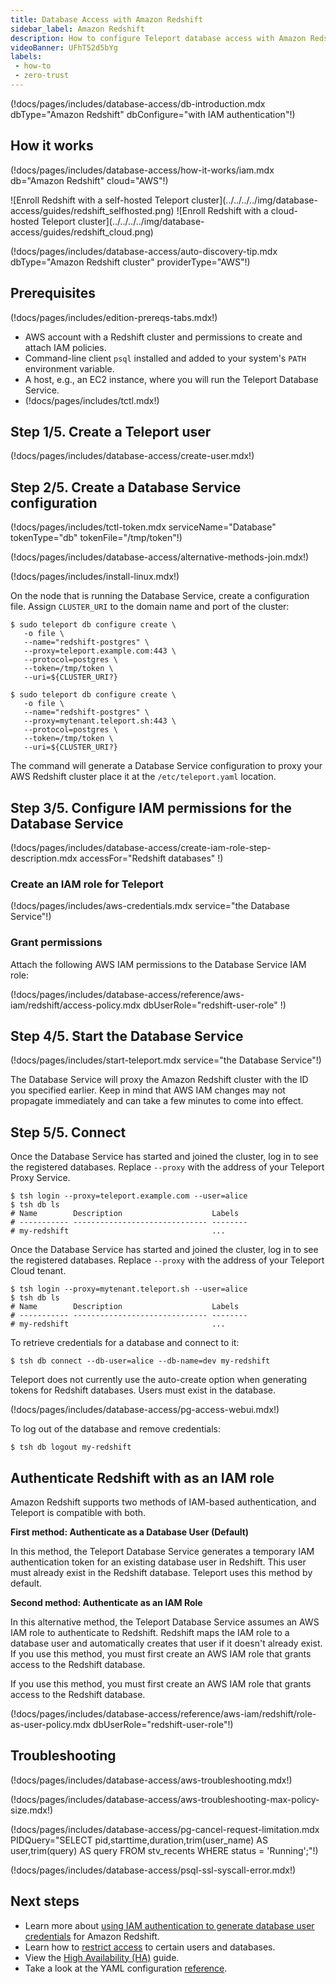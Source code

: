 ```yaml
---
title: Database Access with Amazon Redshift
sidebar_label: Amazon Redshift
description: How to configure Teleport database access with Amazon Redshift.
videoBanner: UFhT52d5bYg
labels:
 - how-to
 - zero-trust
---
```


(!docs/pages/includes/database-access/db-introduction.mdx dbType="Amazon Redshift" dbConfigure="with IAM authentication"!)

## How it works

(!docs/pages/includes/database-access/how-it-works/iam.mdx db="Amazon Redshift" cloud="AWS"!)

<Tabs>
<TabItem scope={["oss", "enterprise"]} label="Self-Hosted">
![Enroll Redshift with a self-hosted Teleport cluster](../../../../img/database-access/guides/redshift_selfhosted.png)
</TabItem>
<TabItem scope={["cloud"]} label="Teleport Enterprise Cloud">
![Enroll Redshift with a cloud-hosted Teleport cluster](../../../../img/database-access/guides/redshift_cloud.png)
</TabItem>

</Tabs>

(!docs/pages/includes/database-access/auto-discovery-tip.mdx dbType="Amazon Redshift cluster" providerType="AWS"!)

## Prerequisites

(!docs/pages/includes/edition-prereqs-tabs.mdx!)

- AWS account with a Redshift cluster and permissions to create and attach IAM
  policies.
- Command-line client `psql` installed and added to your system's `PATH` environment variable.
- A host, e.g., an EC2 instance, where you will run the Teleport Database
  Service.
- (!docs/pages/includes/tctl.mdx!)

## Step 1/5. Create a Teleport user

(!docs/pages/includes/database-access/create-user.mdx!)

## Step 2/5. Create a Database Service configuration

(!docs/pages/includes/tctl-token.mdx serviceName="Database" tokenType="db" tokenFile="/tmp/token"!)

(!docs/pages/includes/database-access/alternative-methods-join.mdx!)

(!docs/pages/includes/install-linux.mdx!)

On the node that is running the Database Service, create a configuration file.
Assign `CLUSTER_URI` to the domain name and port of the cluster:

<Tabs>
<TabItem scope={["oss", "enterprise"]} label="Self-Hosted">

```code
$ sudo teleport db configure create \
   -o file \
   --name="redshift-postgres" \
   --proxy=teleport.example.com:443 \
   --protocol=postgres \
   --token=/tmp/token \
   --uri=${CLUSTER_URI?}
```

</TabItem>
<TabItem scope={["cloud"]} label="Teleport Enterprise Cloud">

```code
$ sudo teleport db configure create \
   -o file \
   --name="redshift-postgres" \
   --proxy=mytenant.teleport.sh:443 \
   --protocol=postgres \
   --token=/tmp/token \
   --uri=${CLUSTER_URI?}
```

</TabItem>

</Tabs>

The command will generate a Database Service configuration to proxy your AWS
Redshift cluster place it at the `/etc/teleport.yaml` location.

## Step 3/5. Configure IAM permissions for the Database Service

(!docs/pages/includes/database-access/create-iam-role-step-description.mdx accessFor="Redshift databases" !)

### Create an IAM role for Teleport

(!docs/pages/includes/aws-credentials.mdx service="the Database Service"!)

### Grant permissions

Attach the following AWS IAM permissions to the Database Service IAM role:

(!docs/pages/includes/database-access/reference/aws-iam/redshift/access-policy.mdx dbUserRole="redshift-user-role" !)

## Step 4/5. Start the Database Service

(!docs/pages/includes/start-teleport.mdx service="the Database Service"!)

The Database Service will proxy the Amazon Redshift cluster with the ID you
specified earlier. Keep in mind that AWS IAM changes may not propagate
immediately and can take a few minutes to come into effect.

## Step 5/5. Connect

<Tabs>
<TabItem scope={["oss", "enterprise"]} label="Self-Hosted">

Once the Database Service has started and joined the cluster, log in to see the
registered databases. Replace `--proxy` with the address of your Teleport Proxy
Service.

```code
$ tsh login --proxy=teleport.example.com --user=alice
$ tsh db ls
# Name        Description                    Labels
# ----------- ------------------------------ --------
# my-redshift                                ...
```

</TabItem>
<TabItem scope={["cloud"]} label="Teleport Enterprise Cloud">

Once the Database Service has started and joined the cluster, log in to see the
registered databases. Replace `--proxy` with the address of your Teleport Cloud
tenant.

```code
$ tsh login --proxy=mytenant.teleport.sh --user=alice
$ tsh db ls
# Name        Description                    Labels
# ----------- ------------------------------ --------
# my-redshift                                ...
```

</TabItem>

</Tabs>

To retrieve credentials for a database and connect to it:

```code
$ tsh db connect --db-user=alice --db-name=dev my-redshift
```

<Admonition type="note" title="Database users must exist">
  Teleport does not currently use the auto-create option when generating
  tokens for Redshift databases. Users must exist in the database.
</Admonition>

(!docs/pages/includes/database-access/pg-access-webui.mdx!)

To log out of the database and remove credentials:

```code
$ tsh db logout my-redshift
```

## Authenticate Redshift with as an IAM role

Amazon Redshift supports two methods of IAM-based authentication, and Teleport
is compatible with both.

**First method: Authenticate as a Database User (Default)**

In this method, the Teleport Database Service generates a temporary IAM
authentication token for an existing database user in Redshift. This user must
already exist in the Redshift database. Teleport uses this method by default.

**Second method: Authenticate as an IAM Role**

In this alternative method, the Teleport Database Service assumes an AWS IAM
role to authenticate to Redshift. Redshift maps the IAM role to a database user
and automatically creates that user if it doesn't already exist. If you use this
method, you must first create an AWS IAM role that grants access to the Redshift
database.

If you use this method, you must first create an AWS IAM role that grants access
to the Redshift database.

(!docs/pages/includes/database-access/reference/aws-iam/redshift/role-as-user-policy.mdx dbUserRole="redshift-user-role"!)

## Troubleshooting

(!docs/pages/includes/database-access/aws-troubleshooting.mdx!)

(!docs/pages/includes/database-access/aws-troubleshooting-max-policy-size.mdx!)

(!docs/pages/includes/database-access/pg-cancel-request-limitation.mdx PIDQuery="SELECT pid,starttime,duration,trim(user_name) AS user,trim(query) AS query FROM stv_recents WHERE status = 'Running';"!)

(!docs/pages/includes/database-access/psql-ssl-syscall-error.mdx!)

## Next steps

- Learn more about [using IAM authentication to generate database user
  credentials](https://docs.aws.amazon.com/redshift/latest/mgmt/generating-user-credentials.html) for Amazon Redshift.
- Learn how to [restrict access](../rbac.mdx) to certain users and databases.
- View the [High Availability (HA)](../guides/ha.mdx) guide.
- Take a look at the YAML configuration [reference](../../../reference/agent-services/database-access-reference/configuration.mdx).

